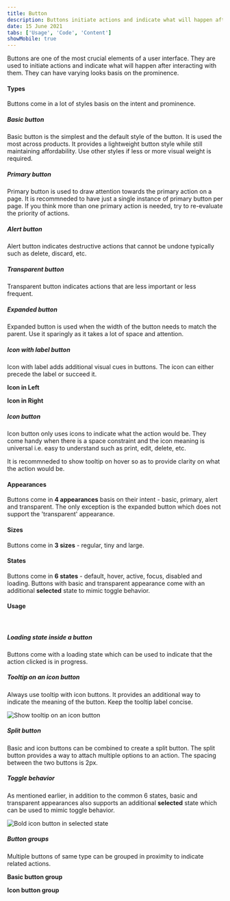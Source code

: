 ```yaml
---
title: Button
description: Buttons initiate actions and indicate what will happen after interacting with them.
date: 15 June 2021
tabs: ['Usage', 'Code', 'Content']
showMobile: true
---
```


Buttons are one of the most crucial elements of a user interface. They are used to initiate actions and indicate what will happen after interacting with them. They can have varying looks basis on the prominence.
<br/>

#### Types
Buttons come in a lot of styles basis on the intent and prominence.

##### Basic button

Basic button is the simplest and the default style of the button. It is used the most across products. It provides a lightweight button style while still maintaining affordability. Use other styles if less or more visual weight is required.
<Preview name='basic-button' />

##### Primary button
Primary button is used to draw attention towards the primary action on a page. It is recommneded to have just a single instance of primary button per page. If you think more than one primary action is needed, try to re-evaluate the priority of actions.
<Preview name='primary-button' />

##### Alert button
Alert button indicates destructive actions that cannot be undone typically such as delete, discard, etc.
<Preview name='alert-button' />

##### Transparent button
Transparent button indicates actions that are less important or less frequent.
<Preview name='transparent-button' />

##### Expanded button
Expanded button is used when the width of the button needs to match the parent. Use it sparingly as it takes a lot of space and attention.
<Preview name='expanded-button' />

##### Icon with label button
Icon with label adds additional visual cues in buttons. The icon can either precede the label or succeed it.

**Icon in Left**
<Preview name='icon-left-button' />

**Icon in Right**
<Preview name='icon-right-button' />

##### Icon button
Icon button only uses icons to indicate what the action would be. They come handy when there is a space constraint and the icon meaning is universal i.e. easy to understand such as print, edit, delete, etc.

It is recommneded to show tooltip on hover so as to provide clarity on what the action would be.
<Preview name='icon-button' />
<br/>

#### Appearances

Buttons come in **4 appearances** basis on their intent - basic, primary, alert and transparent. The only exception is the expanded button which does not support the 'transparent' appearance.
<Preview name='basic-button' />
<br/>

#### Sizes

Buttons come in **3 sizes** - regular, tiny and large.
<Preview name='basic-button' />
<br/>

#### States

Buttons come in **6 states** - default, hover, active, focus, disabled and loading. Buttons with basic and transparent appearance come with an additional **selected** state to mimic toggle behavior.
<Preview name='basic-button' />
<br/>

#### Usage
<br/>

##### Loading state inside a button
Buttons come with a loading state which can be used to indicate that the action clicked is in progress.
<Preview name='loader-in-button' />

##### Tooltip on an icon button
Always use tooltip with icon buttons. It provides an additional way to indicate the meaning of the button. Keep the tooltip label concise.

![Show tooltip on an icon button](./images/buttons-1.png)
<br/>

##### Split button
Basic and icon buttons can be combined to create a split button. The split button provides a way to attach multiple options to an action. The spacing between the two buttons is 2px.
<Preview name='basic-button' />

##### Toggle behavior
As mentioned earlier, in addition to the common 6 states, basic and transparent appearances also supports an additional **selected** state which can be used to mimic toggle behavior.

![Bold icon button in selected state](./images/buttons-2.png)
<br/>

##### Button groups
Multiple buttons of same type can be grouped in proximity to indicate related actions.

**Basic button group**
<Preview name='label-button-group' />

**Icon button group**
<Preview name='icon-button-group' />